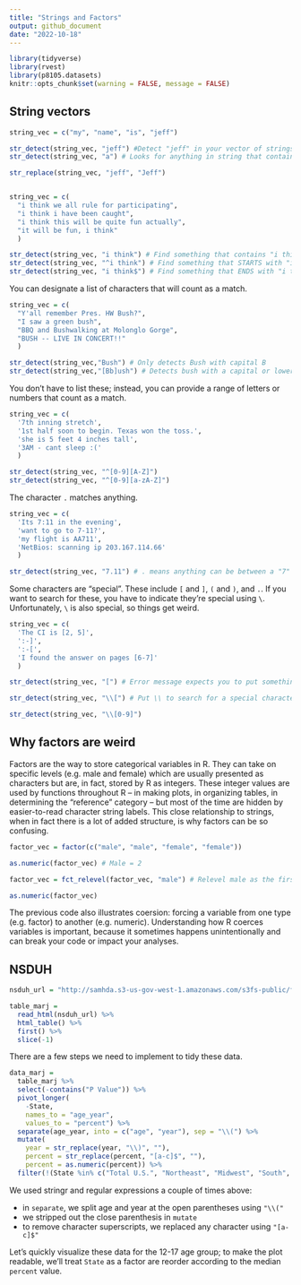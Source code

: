 ```yaml
---
title: "Strings and Factors"
output: github_document
date: "2022-10-18"
---
```


```r
library(tidyverse)
library(rvest)
library(p8105.datasets)
knitr::opts_chunk$set(warning = FALSE, message = FALSE)
```

## String vectors

```r
string_vec = c("my", "name", "is", "jeff")

str_detect(string_vec, "jeff") #Detect "jeff" in your vector of strings
str_detect(string_vec, "a") # Looks for anything in string that contains "a"

str_replace(string_vec, "jeff", "Jeff")


string_vec = c(
  "i think we all rule for participating",
  "i think i have been caught",
  "i think this will be quite fun actually",
  "it will be fun, i think"
  )

str_detect(string_vec, "i think") # Find something that contains "i think"
str_detect(string_vec, "^i think") # Find something that STARTS with "i think"
str_detect(string_vec, "i think$") # Find something that ENDS with "i think"
```

You can designate a list of characters that will count as a match.

```r
string_vec = c(
  "Y'all remember Pres. HW Bush?",
  "I saw a green bush",
  "BBQ and Bushwalking at Molonglo Gorge",
  "BUSH -- LIVE IN CONCERT!!"
  )

str_detect(string_vec,"Bush") # Only detects Bush with capital B
str_detect(string_vec,"[Bb]ush") # Detects bush with a capital or lowercase b
```

You don’t have to list these; instead, you can provide a range of letters or numbers that count as a match.

```r
string_vec = c(
  '7th inning stretch',
  '1st half soon to begin. Texas won the toss.',
  'she is 5 feet 4 inches tall',
  '3AM - cant sleep :('
  )

str_detect(string_vec, "^[0-9][A-Z]") 
str_detect(string_vec, "^[0-9][a-zA-Z]") 
```

The character `.` matches anything.

```r
string_vec = c(
  'Its 7:11 in the evening',
  'want to go to 7-11?',
  'my flight is AA711',
  'NetBios: scanning ip 203.167.114.66'
  )

str_detect(string_vec, "7.11") # . means anything can be between a "7" and "11", but must have something

```

Some characters are “special”. These include `[` and `]`, `(` and `)`, and `.`. If you want to search for these, you have to indicate they’re special using `\`. Unfortunately, `\` is also special, so things get weird.

```r
string_vec = c(
  'The CI is [2, 5]',
  ':-]',
  ':-[',
  'I found the answer on pages [6-7]'
  )

str_detect(string_vec, "[") # Error message expects you to put something in the bracket and indicate a range

str_detect(string_vec, "\\[") # Put \\ to search for a special character

str_detect(string_vec, "\\[0-9]") 

```

## Why factors are weird

Factors are the way to store categorical variables in R. They can take on specific levels (e.g. male and female) which are usually presented as characters but are, in fact, stored by R as integers. These integer values are used by functions throughout R – in making plots, in organizing tables, in determining the “reference” category – but most of the time are hidden by easier-to-read character string labels. This close relationship to strings, when in fact there is a lot of added structure, is why factors can be so confusing.

```r
factor_vec = factor(c("male", "male", "female", "female"))

as.numeric(factor_vec) # Male = 2 

factor_vec = fct_relevel(factor_vec, "male") # Relevel male as the first level

as.numeric(factor_vec)
```

The previous code also illustrates coersion: forcing a variable from one type (e.g. factor) to another (e.g. numeric). Understanding how R coerces variables is important, because it sometimes happens unintentionally and can break your code or impact your analyses.

## NSDUH

```r
nsduh_url = "http://samhda.s3-us-gov-west-1.amazonaws.com/s3fs-public/field-uploads/2k15StateFiles/NSDUHsaeShortTermCHG2015.htm"

table_marj = 
  read_html(nsduh_url) %>% 
  html_table() %>% 
  first() %>%
  slice(-1)
```

There are a few steps we need to implement to tidy these data.

```r
data_marj = 
  table_marj %>%
  select(-contains("P Value")) %>%
  pivot_longer(
    -State,
    names_to = "age_year", 
    values_to = "percent") %>%
  separate(age_year, into = c("age", "year"), sep = "\\(") %>%
  mutate(
    year = str_replace(year, "\\)", ""),
    percent = str_replace(percent, "[a-c]$", ""),
    percent = as.numeric(percent)) %>%
  filter(!(State %in% c("Total U.S.", "Northeast", "Midwest", "South", "West")))
```

We used stringr and regular expressions a couple of times above:

* in `separate`, we split age and year at the open parentheses using `"\\("`
* we stripped out the close parenthesis in `mutate`
* to remove character superscripts, we replaced any character using `"[a-c]$"`

Let’s quickly visualize these data for the 12-17 age group; to make the plot readable, we’ll treat `State` as a factor are reorder according to the median `percent` value.
